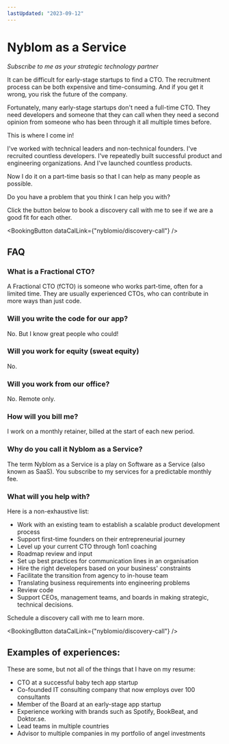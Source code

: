 ```yaml
---
lastUpdated: "2023-09-12"
---
```


# Nyblom as a Service

_Subscribe to me as your strategic technology partner_

It can be difficult for early-stage startups to find a CTO. The recruitment process can be both expensive and time-consuming. And if you get it wrong, you risk the future of the company.

Fortunately, many early-stage startups don't need a full-time CTO. They need developers and someone that they can call when they need a second opinion from someone who has been through it all multiple times before.

This is where I come in! 

I've worked with technical leaders and non-technical founders. I've recruited countless developers. I've repeatedly built successful product and engineering organizations. And I've launched countless products.

Now I do it on a part-time basis so that I can help as many people as possible.

Do you have a problem that you think I can help you with? 

Click the button below to book a discovery call with me to see if we are a good fit for each other.

<BookingButton dataCalLink={"nyblomio/discovery-call"} />

## FAQ

### What is a Fractional CTO?

A Fractional CTO (fCTO) is someone who works part-time, often for a limited time. They are usually experienced CTOs, who can contribute in more ways than just code.

### Will you write the code for our app?

No. But I know great people who could!

### Will you work for equity (sweat equity)

No.

### Will you work from our office?

No. Remote only.

### How will you bill me?

I work on a monthly retainer, billed at the start of each new period.

### Why do you call it Nyblom as a Service?

The term Nyblom as a Service is a play on Software as a Service (also known as SaaS). You subscribe to my services for a predictable monthly fee.

### What will you help with?

Here is a non-exhaustive list:

- Work with an existing team to establish a scalable product development process
- Support first-time founders on their entrepreneurial journey
- Level up your current CTO through 1on1 coaching
- Roadmap review and input
- Set up best practices for communication lines in an organisation
- Hire the right developers based on your business' constraints
- Facilitate the transition from agency to in-house team
- Translating business requirements into engineering problems
- Review code
- Support CEOs, management teams, and boards in making strategic, technical decisions.

Schedule a discovery call with me to learn more.

<BookingButton dataCalLink={"nyblomio/discovery-call"} />

## Examples of experiences:

These are some, but not all of the things that I have on my resume:

- CTO at a successful <Link href="https://babyjourney.se">baby tech app startup</Link>
- Co-founded IT consulting company that now employs over 100 consultants
- Member of the Board at an early-stage app startup
- Experience working with brands such as Spotify, BookBeat, and Doktor.se.
- Lead teams in multiple countries
- Advisor to multiple companies in my <Link href="/portfolio">portfolio</Link> of angel investments

<Testimonials />